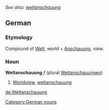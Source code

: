 ''See also: [[weltanschauung]]''
==German==
===Etymology===
Compound of [[Welt]], ''world'' + [[Anschauung]], ''view''.

===Noun===
'''Weltanschauung''' ''f'' (plural [[Weltanschauungen]])
#[[worldview|Worldview]], [[weltanschauung]]

[[Category:German nouns]]

[[de:Weltanschauung]]